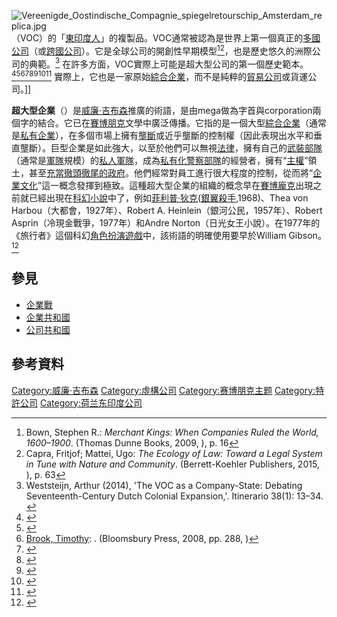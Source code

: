 {{Refimprove|time=2020-10-17T09:07:27+00:00}}
{{translating|[[:en:Megacorporation|:en:Megacorporation]]||tpercent=|time=2020-10-16UTC15:07:41}}
{{Request translation|en|}}

[[Image:Vereenigde_Oostindische_Compagnie_spiegelretourschip_Amsterdam_replica.jpg|thumb]]（VOC）的「[[東印度人|東印度人]]」的複製品。VOC通常被認為是世界上第一個真正的[[多國公司|多國公司]]（或[[跨國公司|跨國公司]]）。它是全球公司的開創性早期模型<ref>Bown, Stephen R.: ''Merchant Kings: When Companies Ruled the World, 1600–1900''. (Thomas Dunne Books, 2009, {{ISBN|978-0312616113}}), p. 16</ref><ref>Capra, Fritjof; Mattei, Ugo: ''The Ecology of Law: Toward a Legal System in Tune with Nature and Community''. (Berrett-Koehler Publishers, 2015, {{ISBN|978-1626562066}}), p. 63</ref>，也是歷史悠久的洲際公司的典範。<ref>Weststeijn, Arthur (2014), 'The VOC as a Company-State: Debating Seventeenth-Century Dutch Colonial Expansion,'. Itinerario 38(1): 13–34. {{doi|10.1017/S0165115314000035}}</ref> 在許多方面，VOC實際上可能是超大型公司的第一個歷史範本。<ref>{{cite web|url=http://www.lrb.co.uk/v23/n07/murray-sayle/japan-goes-dutch |title=Japan goes Dutch |publisher=London Review of Books, Vol. 23 No. 7 |author={{tsl|en|Murray Sayle||Sayle, Murray}} |date=2001-04-05 |accessdate=2017-08-08 }}</ref><ref>{{cite book|title=The Globe Encompassed: The Age of European Discovery, 1500–1700|url=https://archive.org/details/globeencompassed0000ames|author=Ames, Glenn J.|year=2008|pages=[https://archive.org/details/globeencompassed0000ames/page/102 102]–103}}</ref><ref>[[卜正民|Brook, Timothy]]: ''{{tsl|en|Vermeer's Hat||Vermeer's Hat: The Seventeenth Century and the Dawn of the Global World}}''. (Bloomsbury Press, 2008, pp. 288, {{ISBN|978-1596915992}})</ref><ref>{{cite web|url=https://www.huffingtonpost.com/adam-hanft/google-is-the-new-corporn_b_510659.html |author={{tsl|en|Adam Hanft||Hanft, Adam}} |title=Google Is the New "CorporNation" - Half Company, Half Virtual Government |publisher=[[赫芬顿邮报|HuffingtonPost.com]] |quote=Adam Hanft: "A CorporNation's vast global influence enables it to function simultaneously in two realms: a for-profit company, and as a force that can shape the geopolitical landscape." |date=2010-05-23 |accessdate=2018-05-23 }}</ref><ref>{{cite web|url=http://www.pbs.org/wgbh/roadshow/fts/corpuschristi_201205A19.html |author=Phelan, Ben |title=Dutch East India Company: The World's First Multinational |publisher=[[公共广播电视公司|PBS.org]] |date=2013-01-07 |accessdate=2017-08-08 }}</ref><ref>{{cite web|url=http://www.businessinsider.com/rise-and-fall-of-united-east-india-2013-11 |author= Taylor, Bryan |title=The Rise and Fall of the Largest Corporation in History |publisher=[[商业内幕|BusinessInsider.com]] |date=2013-11-06 |accessdate=2017-08-08 }}</ref><ref>{{cite web|url=https://www.lowyinstitute.org/the-interpreter/starting-point-first-global-supply-chain |author=Grenville, Stephen |title=The first global supply chain |publisher=[[洛伊國際政策研究所|Lowy Institute]] |date=2017-11-03 |accessdate=2018-08-18 }}</ref><ref>{{cite web|url=http://www.businessinsider.com/how-todays-tech-giants-compare-to-massive-companies-of-empires-past-2017-12 |author=Desjardins, Jeff |title=How today's tech giants compare to the massive companies of empires past |publisher=[[商业内幕|BusinessInsider.com]] |date=2017-12-12 |accessdate=2018-05-28 }}</ref> 實際上，它也是一家原始[[綜合企業|綜合企業]]，而不是純粹的[[貿易公司|貿易公司]]或貨運公司。]]

'''超大型企業'''（{{lang-en|megacorporation,mega-corporation或megacorp}}）是[[威廉·吉布森|威廉·吉布森]]推廣的術語，是由mega做為字首與corporation兩個字的結合。它已在[[賽博朋克|賽博朋克]]文學中廣泛傳播。它指的是一個大型[[綜合企業|綜合企業]]（通常是[[私有企業|私有企業]]），在多個市場上擁有[[壟斷|壟斷]]或近乎壟斷的控制權（因此表現出水平和垂直壟斷）。巨型企業是如此強大，以至於他們可以無視[[法律|法律]]，擁有自己的[[武裝部隊|武裝部隊]]（通常是[[軍隊|軍隊]]規模）的[[私人軍事服務公司|私人軍隊]]，成為[[私有化警察部隊|私有化警察部隊]]的經營者，擁有“[[主權|主權]]”領土，甚至[[企業共和國|充當徹頭徹尾的政府]]。他們經常對員工進行很大程度的控制，從而將“[[企業文化|企業文化]]”這一概念發揮到極致。這種超大型企業的組織的概念早在[[賽博龐克|賽博龐克]]出現之前就已經出現在[[科幻小說|科幻小說]]中了，例如[[菲利普·狄克|菲利普·狄克]]([[銀翼殺手_(小說)|銀翼殺手]],1968)、Thea von Harbou（大都會，1927年）、Robert A. Heinlein（銀河公民，1957年）、Robert Asprin（冷現金戰爭，1977年）和Andre Norton（日光女王小說）。在1977年的《旅行者》這個科幻[[角色扮演遊戲|角色扮演遊戲]]中，該術語的明確使用要早於William Gibson。<ref>{{cite web|title=Library Data (A-M) - Traveller|url=http://wiki.travellerrpg.com/Library_Data_(A-M)|website=Traveller RPG Wiki|accessdate=2017-06-12|language=en}}</ref>

==參見==
*[[企業戰|企業戰]]
*[[企業共和國|企業共和國]]
*[[公司共和國|公司共和國]]

==參考資料==
{{Reflist|2}}

[[Category:威廉·吉布森|Category:威廉·吉布森]]
[[Category:虛構公司|Category:虛構公司]]
[[Category:赛博朋克主题|Category:赛博朋克主题]]
[[Category:特許公司|Category:特許公司]]
[[Category:荷兰东印度公司|Category:荷兰东印度公司]]